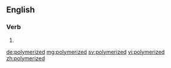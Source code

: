 ==English==

===Verb===
{{head|en}}

# {{en-past of|polymerize}}

[[de:polymerized]]
[[mg:polymerized]]
[[sv:polymerized]]
[[vi:polymerized]]
[[zh:polymerized]]